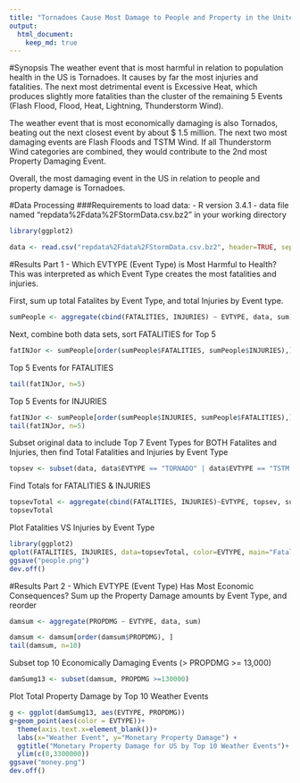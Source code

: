 ```yaml
---
title: "Tornadoes Cause Most Damage to People and Property in the United States"
output: 
  html_document:
    keep_md: true
---
```


#Synopsis
The weather event that is most harmful in relation to population health in the US is Tornadoes. It causes by far the most injuries and fatalities. The next most detrimental event is Excessive Heat, which produces slightly more fatalities than the cluster of the remaining 5 Events (Flash Flood, Flood, Heat, Lightning, Thunderstorm Wind).

The weather event that is most economically damaging is also Tornados, beating out the next closest event by about $ 1.5 million. The next two most damaging events are Flash Floods and TSTM Wind. If all Thunderstorm Wind categories are combined, they would contribute to the 2nd most Property Damaging Event.

Overall, the most damaging event in the US in relation to people and property damage is Tornadoes. 


#Data Processing
###Requirements to load data:
- R version 3.4.1
- data file named "repdata%2Fdata%2FStormData.csv.bz2" in your working directory

```r
library(ggplot2)

data <- read.csv("repdata%2Fdata%2FStormData.csv.bz2", header=TRUE, sep=",")
```

#Results Part 1 - Which EVTYPE (Event Type) is Most Harmful to Health?
This was interpreted as which Event Type creates the most fatalities and injuries.  

First, sum up total Fatalites by Event Type, and total Injuries by Event type.

```r
sumPeople <- aggregate(cbind(FATALITIES, INJURIES) ~ EVTYPE, data, sum)

```

Next, combine both data sets, sort FATALITIES for Top 5

```r
fatINJor <- sumPeople[order(sumPeople$FATALITIES, sumPeople$INJURIES),]
```

Top 5 Events for FATALITIES
```r
tail(fatINJor, n=5)
```

Top 5 Events for INJURIES
```r
fatINJor <- sumPeople[order(sumPeople$INJURIES, sumPeople$FATALITIES),]
tail(fatINJor, n=5)
```

Subset original data to include Top 7 Event Types for BOTH Fatalites and Injuries, then find Total Fatalities and Injuries by Event Type
```r
topsev <- subset(data, data$EVTYPE == "TORNADO" | data$EVTYPE == "TSTM WIND" | data$EVTYPE == "FLOOD" | data$EVTYPE == "EXCESSIVE HEAT" | data$EVTYPE == "LIGHTNING" | data$EVTYPE == "FLASH FLOOD" | data$EVTYPE == "HEAT")
```

Find Totals for FATALITIES & INJURIES
```r
topsevTotal <- aggregate(cbind(FATALITIES, INJURIES)~EVTYPE, topsev, sum)
topsevTotal
```

Plot Fatalities VS Injuries by Event Type
```r
library(ggplot2)
qplot(FATALITIES, INJURIES, data=topsevTotal, color=EVTYPE, main="Fatalities And Injuries by 7 Weather Events in US")
ggsave("people.png")
dev.off()
```



#Results Part 2 - Which EVTYPE (Event Type) Has Most Economic Consequences?
Sum up the Property Damage amounts by Event Type, and reorder
```r
damsum <- aggregate(PROPDMG ~ EVTYPE, data, sum)

damsum <- damsum[order(damsum$PROPDMG), ]
tail(damsum, n=10)
```
Subset top 10 Economically Damaging Events (> PROPDMG >= 13,000)

```r
damSumg13 <- subset(damsum, PROPDMG >=130000)
```

Plot Total Property Damage by Top 10 Weather Events

```r
g <- ggplot(damSumg13, aes(EVTYPE, PROPDMG))
g+geom_point(aes(color = EVTYPE))+
  theme(axis.text.x=element_blank())+      
  labs(x="Weather Event", y="Monetary Property Damage") + 
  ggtitle("Monetary Property Damage for US by Top 10 Weather Events")+
  ylim(c(0,3300000))
ggsave("money.png")
dev.off()
 ```

